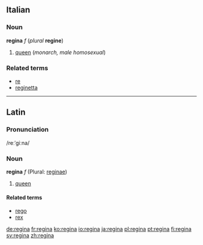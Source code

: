 {{see|Regina}}

==Italian==
===Noun===
'''regina''' ''f'' (''plural'' '''regine''')

#[[queen]] (''monarch, male homosexual'')

===Related terms===
*[[re]]
*[[reginetta]]

----
==Latin==
===Pronunciation===
/reːˈgiːna/

===Noun===
'''regina''' ''f'' (Plural: [[reginae]])

#[[queen]]

====Related terms====
*[[rego]]
*[[rex]]

[[de:regina]]
[[fr:regina]]
[[ko:regina]]
[[io:regina]]
[[ja:regina]]
[[pl:regina]]
[[pt:regina]]
[[fi:regina]]
[[sv:regina]]
[[zh:regina]]